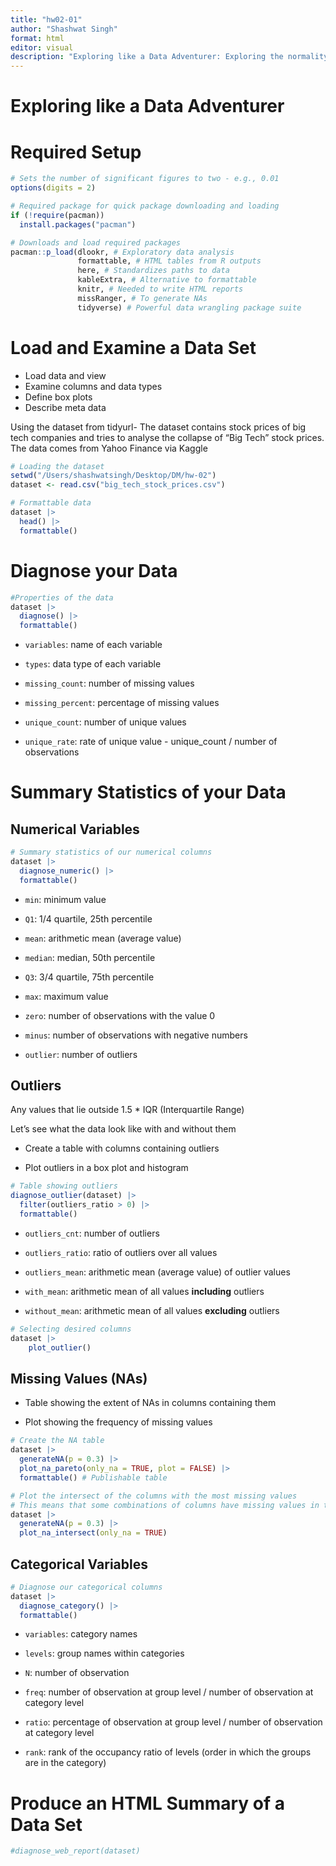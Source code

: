```yaml
---
title: "hw02-01"
author: "Shashwat Singh"
format: html
editor: visual
description: "Exploring like a Data Adventurer: Exploring the normality of numerical columns in a novel data set and producing publication quality tables and reports."
---
```


# Exploring like a Data Adventurer

# Required Setup

```r
# Sets the number of significant figures to two - e.g., 0.01
options(digits = 2)

# Required package for quick package downloading and loading 
if (!require(pacman))
  install.packages("pacman")

# Downloads and load required packages
pacman::p_load(dlookr, # Exploratory data analysis
               formattable, # HTML tables from R outputs
               here, # Standardizes paths to data
               kableExtra, # Alternative to formattable
               knitr, # Needed to write HTML reports
               missRanger, # To generate NAs
               tidyverse) # Powerful data wrangling package suite
```

# Load and Examine a Data Set

-   Load data and view
-   Examine columns and data types
-   Define box plots
-   Describe meta data

Using the dataset from tidyurl- The dataset contains stock prices of big tech companies and tries to analyse the collapse of "Big Tech" stock prices. The data comes from Yahoo Finance via Kaggle

```r
# Loading the dataset
setwd("/Users/shashwatsingh/Desktop/DM/hw-02")
dataset <- read.csv("big_tech_stock_prices.csv") 

# Formattable data
dataset |>
  head() |>
  formattable()
```

# Diagnose your Data

```r
#Properties of the data
dataset |>
  diagnose() |>
  formattable()
```

-   `variables`: name of each variable

-   `types`: data type of each variable

-   `missing_count`: number of missing values

-   `missing_percent`: percentage of missing values

-   `unique_count`: number of unique values

-   `unique_rate`: rate of unique value - unique_count / number of observations

# Summary Statistics of your Data

## Numerical Variables

```r
# Summary statistics of our numerical columns
dataset |>
  diagnose_numeric() |>
  formattable()
```

-   `min`: minimum value

-   `Q1`: 1/4 quartile, 25th percentile

-   `mean`: arithmetic mean (average value)

-   `median`: median, 50th percentile

-   `Q3`: 3/4 quartile, 75th percentile

-   `max`: maximum value

-   `zero`: number of observations with the value 0

-   `minus`: number of observations with negative numbers

-   `outlier`: number of outliers

## Outliers

Any values that lie outside 1.5 \* IQR (Interquartile Range)

Let's see what the data look like with and without them

-   Create a table with columns containing outliers

-   Plot outliers in a box plot and histogram

```r
# Table showing outliers
diagnose_outlier(dataset) |>
  filter(outliers_ratio > 0) |>
  formattable()
```

-   `outliers_cnt`: number of outliers

-   `outliers_ratio`: ratio of outliers over all values

-   `outliers_mean`: arithmetic mean (average value) of outlier values

-   `with_mean`: arithmetic mean of all values **including** outliers

-   `without_mean`: arithmetic mean of all values **excluding** outliers

```r
# Selecting desired columns 
dataset |>
    plot_outlier()
```

## Missing Values (NAs)

-   Table showing the extent of NAs in columns containing them

-   Plot showing the frequency of missing values

```r
# Create the NA table
dataset |>
  generateNA(p = 0.3) |>
  plot_na_pareto(only_na = TRUE, plot = FALSE) |>
  formattable() # Publishable table
```

```r
# Plot the intersect of the columns with the most missing values
# This means that some combinations of columns have missing values in the same row
dataset |>
  generateNA(p = 0.3) |>
  plot_na_intersect(only_na = TRUE) 
```

## Categorical Variables

```r
# Diagnose our categorical columns
dataset |>
  diagnose_category() |> 
  formattable()
```

-   `variables`: category names

-   `levels`: group names within categories

-   `N`: number of observation

-   `freq`: number of observation at group level / number of observation at category level

-   `ratio`: percentage of observation at group level / number of observation at category level

-   `rank`: rank of the occupancy ratio of levels (order in which the groups are in the category)

# Produce an HTML Summary of a Data Set

```r
#diagnose_web_report(dataset)
```
